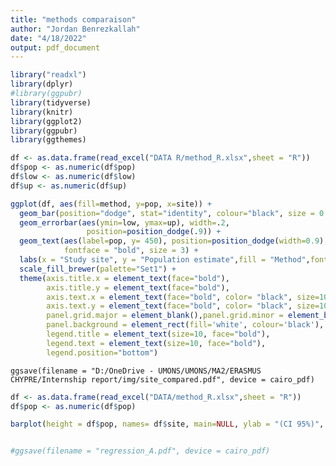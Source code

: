 ```yaml
---
title: "methods comparaison"
author: "Jordan Benrezkallah"
date: "4/18/2022"
output: pdf_document
---
```


```r
library("readxl")
library(dplyr)
#library(ggpubr)
library(tidyverse)
library(knitr)
library(ggplot2)
library(ggpubr)
library(ggthemes)

```

```r
df <- as.data.frame(read_excel("DATA R/method_R.xlsx",sheet = "R"))
df$pop <- as.numeric(df$pop)
df$low <- as.numeric(df$low)
df$up <- as.numeric(df$up)

ggplot(df, aes(fill=method, y=pop, x=site)) + 
  geom_bar(position="dodge", stat="identity", colour="black", size = 0.3) +
  geom_errorbar(aes(ymin=low, ymax=up), width=.2,
                 position=position_dodge(.9)) + 
  geom_text(aes(label=pop, y= 450), position=position_dodge(width=0.9), vjust=-0.25,
            fontface = "bold", size = 3) +
  labs(x = "Study site", y = "Population estimate",fill = "Method",fontface = "bold") + 
  scale_fill_brewer(palette="Set1") +
  theme(axis.title.x = element_text(face="bold"),
        axis.title.y = element_text(face="bold"),
        axis.text.x = element_text(face="bold", color= "black", size=10),
        axis.text.y = element_text(face="bold", color= "black", size=10),
        panel.grid.major = element_blank(),panel.grid.minor = element_blank(),
        panel.background = element_rect(fill='white', colour='black'),
        legend.title = element_text(size=10, face="bold"),
        legend.text = element_text(size=10, face="bold"),
        legend.position="bottom") 


```
```export

ggsave(filename = "D:/OneDrive - UMONS/UMONS/MA2/ERASMUS CHYPRE/Internship report/img/site_compared.pdf", device = cairo_pdf)

```



```r
df <- as.data.frame(read_excel("DATA/method_R.xlsx",sheet = "R"))
df$pop <- as.numeric(df$pop)

barplot(height = df$pop, names= df$site, main=NULL, ylab = "(CI 95%)", cex.lab = 1.5, cex.main = 1.4, beside=TRUE, col=c("darkblue","red"))


#ggsave(filename = "regression_A.pdf", device = cairo_pdf)
```